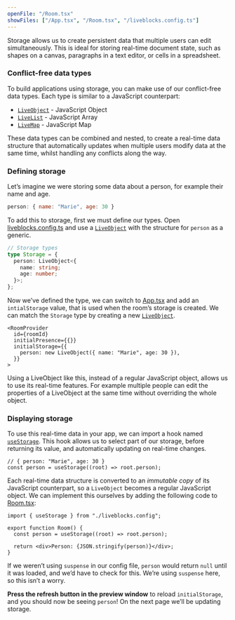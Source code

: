 ```yaml
---
openFile: "/Room.tsx"
showFiles: ["/App.tsx", "/Room.tsx", "/liveblocks.config.ts"]
---
```


Storage allows us to create persistent data that multiple users can edit
simultaneously. This is ideal for storing real-time document state, such as
shapes on a canvas, paragraphs in a text editor, or cells in a spreadsheet.

### Conflict-free data types

To build applications using storage, you can make use of our conflict-free data
types. Each type is similar to a JavaScript counterpart:

- [`LiveObject`][] - JavaScript Object
- [`LiveList`][] - JavaScript Array
- [`LiveMap`][] - JavaScript Map

These data types can be combined and nested, to create a real-time data
structure that automatically updates when multiple users modify data at the same
time, whilst handling any conflicts along the way.

### Defining storage

Let’s imagine we were storing some data about a person, for example their name
and age.

```js
person: { name: "Marie", age: 30 }
```

To add this to storage, first we must define our types. Open
[liveblocks.config.ts][] and use a [`LiveObject`][] with the structure for
`person` as a generic.

```ts modifyTutorialFile="/liveblocks.config.ts"
// Storage types
type Storage = {
  person: LiveObject<{
    name: string;
    age: number;
  }>;
};
```

Now we’ve defined the type, we can switch to [App.tsx][] and add an
`intialStorage` value, that is used when the room’s storage is created. We can
match the `Storage` type by creating a new [`LiveObject`][].

```tsx highlight="4-6" modifyTutorialFile="/App.tsx"
<RoomProvider
  id={roomId}
  initialPresence={{}}
  initialStorage={{
    person: new LiveObject({ name: "Marie", age: 30 }),
  }}
>
```

Using a LiveObject like this, instead of a regular JavaScript object, allows us
to use its real-time features. For example multiple people can edit the
properties of a LiveObject at the same time without overriding the whole object.

### Displaying storage

To use this real-time data in your app, we can import a hook named
[`useStorage`][]. This hook allows us to select part of our storage, before
returning its value, and automatically updating on real-time changes.

```tsx
// { person: "Marie", age: 30 }
const person = useStorage((root) => root.person);
```

Each real-time data structure is converted to an _immutable copy_ of its
JavaScript counterpart, so a `LiveObject` becomes a regular JavaScript object.
We can implement this ourselves by adding the following code to [Room.tsx][]:

```tsx modifyTutorialFile="/Room.tsx"
import { useStorage } from "./liveblocks.config";

export function Room() {
  const person = useStorage((root) => root.person);

  return <div>Person: {JSON.stringify(person)}</div>;
}
```

<Banner title="Without suspense">

If we weren’t using `suspense` in our config file, `person` would return `null`
until it was loaded, and we’d have to check for this. We’re using `suspense`
here, so this isn’t a worry.

</Banner>

**Press the refresh button in the preview window** to reload `initialStorage`,
and you should now be seeing `person`! On the next page we’ll be updating
storage.

[`LiveObject`]: /docs/api-reference/liveblocks-client#LiveObject
[`LiveList`]: /docs/api-reference/liveblocks-client#LiveList
[`LiveMap`]: /docs/api-reference/liveblocks-client#LiveMap
[`useStorage`]: /docs/api-reference/liveblocks-react#useStorage
[liveblocks.config.ts]: #/liveblocks.config.ts
[App.tsx]: #/App.tsx
[Room.tsx]: #/Room.tsx
